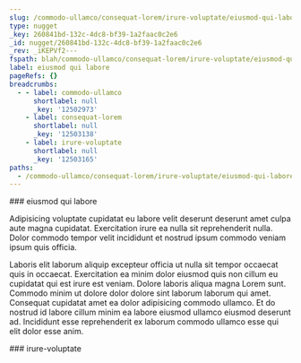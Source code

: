 ```yaml
---
slug: /commodo-ullamco/consequat-lorem/irure-voluptate/eiusmod-qui-labore
type: nugget
_key: 260841bd-132c-4dc8-bf39-1a2faac0c2e6
_id: nugget/260841bd-132c-4dc8-bf39-1a2faac0c2e6
_rev: _iKEPVf2---
fspath: blah/commodo-ullamco/consequat-lorem/irure-voluptate/eiusmod-qui-labore.md
label: eiusmod qui labore
pageRefs: {}
breadcrumbs:
  - - label: commodo-ullamco
      shortlabel: null
      _key: '12502973'
    - label: consequat-lorem
      shortlabel: null
      _key: '12503138'
    - label: irure-voluptate
      shortlabel: null
      _key: '12503165'
paths:
  - /commodo-ullamco/consequat-lorem/irure-voluptate/eiusmod-qui-labore
---
```


<NuggetArea>
<Nugget slug="/commodo-ullamco/consequat-lorem/irure-voluptate/eiusmod-qui-labore" type="nugget" _key="260841bd-132c-4dc8-bf39-1a2faac0c2e6" _id="nugget/260841bd-132c-4dc8-bf39-1a2faac0c2e6" _rev="_iKEPVf2---" fspath="blah/commodo-ullamco/consequat-lorem/irure-voluptate/eiusmod-qui-labore.md" label="eiusmod qui labore" paths="/commodo-ullamco/consequat-lorem/irure-voluptate/eiusmod-qui-labore">
<NuggetBody>
### eiusmod qui labore

Adipisicing voluptate cupidatat eu labore velit deserunt deserunt amet culpa aute magna cupidatat. Exercitation irure ea nulla sit reprehenderit nulla. Dolor commodo tempor velit incididunt et nostrud ipsum commodo veniam ipsum quis officia.

Laboris elit laborum aliquip excepteur officia ut nulla sit tempor occaecat quis in occaecat. Exercitation ea minim dolor eiusmod quis non cillum eu cupidatat qui est irure est veniam. Dolore laboris aliqua magna Lorem sunt. Commodo minim ut dolore dolor dolore sint laborum laborum qui amet. Consequat cupidatat amet ea dolor adipisicing commodo ullamco. Et do nostrud id labore cillum minim ea labore eiusmod ullamco eiusmod deserunt ad. Incididunt esse reprehenderit ex laborum commodo ullamco esse qui elit dolor esse anim.

</NuggetBody>
<Breadcrumbs>
<Crumbs>
<Crumb _key="12502973" label="commodo-ullamco" /><Crumb _key="12503138" label="consequat-lorem" /><Crumb _key="12503165" label="irure-voluptate" />
</Crumbs>
</Breadcrumbs>
</Nugget>

<NuggetsInbound>
</NuggetsInbound>
<NuggetsOutbound>
</NuggetsOutbound>
</NuggetArea>
<PassagesInbound>
<Passage direction="inbound" type="passage" _key="12503165" _id="passage/12503165" _rev="_iKEPVfy--_" label="irure-voluptate" passage="irure-voluptate" fspath="blah/commodo-ullamco/consequat-lorem/irure-voluptate" paths="/commodo-ullamco/consequat-lorem/irure-voluptate" slug="/commodo-ullamco/consequat-lorem/irure-voluptate">
<NuggetBody>
### irure-voluptate

</NuggetBody>
<Breadcrumbs>
<Crumbs>
<Crumb _key="12502973" label="commodo-ullamco" /><Crumb _key="12503138" label="consequat-lorem" />
</Crumbs>
</Breadcrumbs>
</Passage>

</PassagesInbound>
<PassagesOutbound>
</PassagesOutbound>
